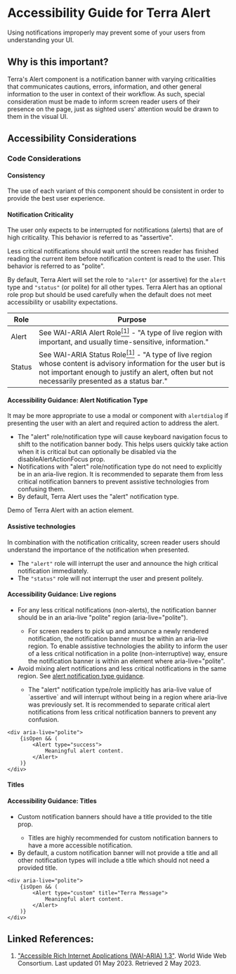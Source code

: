

<Badge />

# Accessibility Guide for Terra Alert

<Notice variant="important" ariaLevel="2">

Using notifications improperly may prevent some of your users from understanding your UI.

</Notice>

<Whitespace />

## Why is this important?

Terra's Alert component is a notification banner with varying criticalities that communicates cautions, errors, information, and other general information to the user in context of their workflow. As such, special consideration must be made to inform screen reader users of their presence on the page, just as sighted users' attention would be drawn to them in the visual UI.

## Accessibility Considerations

### Code Considerations

#### Consistency

The use of each variant of this component should be consistent in order to provide the best user experience.

#### Notification Criticality

The user only expects to be interrupted for notifications (alerts) that are of high criticality. This behavior is referred to as "assertive".

Less critical notifications should wait until the screen reader has finished reading the current item before notification content is read to the user. This behavior is referred to as "polite".

By default, Terra Alert will set the role to `"alert"` (or assertive) for the `alert` type and `"status"` (or polite) for all other types.
Terra Alert has an optional role prop but should be used carefully when the default does not meet accessibility or usability expectations.

| Role | Purpose |
| --- | --- |
| Alert | See <Hyperlink href="https://w3c.github.io/aria/#alert" variant="external">WAI-ARIA Alert Role</Hyperlink>[<sup>[1]</sup>](/components/cerner-terra-core-docs/alert/accessibility-guide#linked-references) - "A type of live region with important, and usually time-sensitive, information." |
| Status | See <Hyperlink href="https://w3c.github.io/aria/#status" variant="external">WAI-ARIA Status Role</Hyperlink>[<sup>[1]</sup>](/components/cerner-terra-core-docs/alert/accessibility-guide#linked-references) - "A type of live region whose content is advisory information for the user but is not important enough to justify an alert, often but not necessarily presented as a status bar." |

<Notice variant="important" ariaLevel="5">

#### Accessibility Guidance: Alert Notification Type

<Notice variant="ux-recommendation" ariaLevel="6">

It may be more appropriate to use a modal or component with `alertdialog` if presenting the user with an alert and required action to address the alert.

</Notice>

<ul>
    <li>
        The "alert" role/notification type will cause keyboard navigation focus to shift to the notification banner body.
        This helps users quickly take action when it is critical but can optionally be disabled via the disableAlertActionFocus prop.
    </li>
    <li>
        Notifications with "alert" role/notification type do not need to explicitly be in an aria-live region.
        It is recommended to separate them from less critical notification banners to prevent assistive technologies from confusing them.
    </li>
    <li>
        By default, Terra Alert uses the "alert" notification type.
    </li>
</ul>

Demo of Terra Alert with an action element.

<AlertActionFocusDemo />

</Notice>

#### Assistive technologies

In combination with the notification criticality, screen reader users should understand the importance of the notification when presented.

* The `"alert"` role will interrupt the user and announce the high critical notification immediately.
* The `"status"` role will not interrupt the user and present politely.

<Notice variant="important" ariaLevel="5">

#### Accessibility Guidance: Live regions

<ul>
    <li>
        For any less critical notifications (non-alerts), the notification banner should be in an aria-live "polite" region (aria-live="polite").
    </li>
    <ul>
        <li>
            For screen readers to pick up and announce a newly rendered notification, the notification banner must be within an aria-live region.
To enable assistive technologies the ability to inform the user of a less critical notification in a polite (non-interruptive) way, ensure the notification banner is
within an element where aria-live="polite".
        </li>
    </ul>
    <li>
        Avoid mixing alert notifications and less critical notifications in the same region. See <a href="#accessibility-guidance-alert-notification-type">alert notification type guidance</a>.
    </li>
    <ul>
        <li>
            The "alert" notification type/role implicitly has aria-live value of `assertive` and will interrupt without being in a region where aria-live was previously set.
It is recommended to separate critical alert notifications from less critical notification banners to prevent any confusion.
        </li>
    </ul>
</ul>

<div aria-label="Example code">


    <div aria-live="polite">
        {isOpen && (
            <Alert type="success">
                Meaningful alert content.
            </Alert>
        )}
    </div>

</div>

</Notice>

#### Titles

<Notice variant="important" ariaLevel="5">

#### Accessibility Guidance: Titles

<ul>
    <li>
        Custom notification banners should have a title provided to the title prop.
    </li>
    <ul>
        <li>
            Titles are highly recommended for custom notification banners to have a more accessible notification.
        </li>
    </ul>
    <li>
        By default, a custom notification banner will not provide a title and all other notification types will include a title which should not need a provided title.
    </li>
</ul>

<div aria-label="Example code">


    <div aria-live="polite">
        {isOpen && (
            <Alert type="custom" title="Terra Message">
                Meaningful alert content.
            </Alert>
        )}
    </div>

</div>

</Notice>

## Linked References:
1. ["Accessible Rich Internet Applications (WAI-ARIA) 1.3"](https://w3c.github.io/aria/). World Wide Web Consortium. Last updated 01 May 2023. Retrieved 2 May 2023.